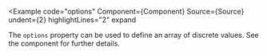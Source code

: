 
<Example
  code="options"
  Component={Component}
  Source={Source}
  undent={2}
  highlightLines="2"
  expand
>
  The `options` property can be used to define an array of discrete values.
  See the <RangeLink/> component for further details.
</Example>
